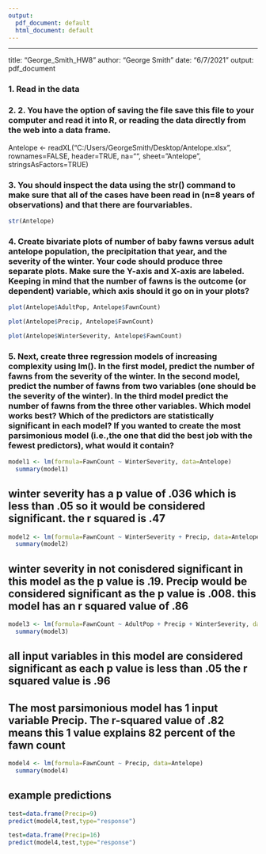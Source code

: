 ---
output:
  pdf_document: default
  html_document: default
---
---
title: "George_Smith_HW8"
author: "George Smith"
date: "6/7/2021"
output: pdf_document


### 1. Read in the data 
### 2. 2. You	have	the	option	of	saving	the	file	save	this	file	to	your	computer	and	read	it	into	R,	or reading the	data	directly	from	the	web	into	a	data	frame.

Antelope <- readXL("C:/Users/GeorgeSmith/Desktop/Antelope.xlsx", 
  rownames=FALSE, header=TRUE, na="", sheet="Antelope", stringsAsFactors=TRUE)

### 3. You	should	inspect	the	data	using	the	str()	command	to	make	sure	that	all	of	the	cases	have	been	read	in	(n=8	years	of observations)	and	that	there	are	fourvariables.	
```{r}
str(Antelope)
```
### 4. Create	bivariate	plots	of	number	of	baby	fawns versus	adult	antelope	population,	the	precipitation	that	year,	and	the	severity	of	the	winter.	Your	code	should	produce	three	separate	plots.	Make	sure	the	Y-axis	and	X-axis	are	labeled.	Keeping	in	mind	that	the	number	of	fawns is	the	outcome	(or	dependent)	variable,	which	axis	should	it	go	on	in	your	plots?
```{r}
plot(Antelope$AdultPop, Antelope$FawnCount)
```

```{r}
plot(Antelope$Precip, Antelope$FawnCount)
```

```{r}
plot(Antelope$WinterSeverity, Antelope$FawnCount)
```

### 5. Next,	create	three	regression	models	of	increasing	complexity	using	lm().	In	the	first	model,	predict	the	number	of	fawns	from	the	severity	of	the	winter.	In	the	second	model,	predict	the	number	of	fawns from	two	variables	(one	should	be	the	severity	of	the	winter).	In	the	third	model	predict	the	number	of	fawns from	the	three	other	variables.	Which	model	works	best?	Which	of	the	predictors	are	statistically	significant	in	each	model? If	you	wanted	to	create	the	most	parsimonious	model	(i.e.,the	one	that	did	the	best	job	with	the	fewest	predictors),	what	would	it	contain?

```{r}
model1 <- lm(formula=FawnCount ~ WinterSeverity, data=Antelope)
  summary(model1)
```

## winter severity has a p value of .036 which is less than .05 so it would be considered significant. the r squared is .47 
```{r}
model2 <- lm(formula=FawnCount ~ WinterSeverity + Precip, data=Antelope)
  summary(model2)
```

## winter severity in not conisdered significant in this model as the p value is .19. Precip would be considered significant as the p value is .008. this model has an r squared value of .86
```{r}
model3 <- lm(formula=FawnCount ~ AdultPop + Precip + WinterSeverity, data=Antelope)
  summary(model3)
```
## all input variables in this model are considered significant as each p value is less than .05 the r squared value is .96


## The most parsimonious model has 1 input variable Precip. The r-squared value of .82 means this 1 value explains 82 percent of the fawn count 

```{r}
model4 <- lm(formula=FawnCount ~ Precip, data=Antelope)
  summary(model4)
```

## example predictions 

```{r}
test=data.frame(Precip=9)
predict(model4,test,type="response")
```

```{r}
test=data.frame(Precip=16)
predict(model4,test,type="response")
```
